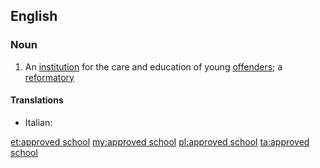 ==English==

===Noun===
{{wikipedia|Approved School}}
{{en-noun|head=[[approved]] [[school]]}}

# {{British}} An [[institution]] for the care and education of young [[offender]]s; a [[reformatory]]

====Translations====
{{trans-top|reformatory}}
* Italian: {{t-|it|riformatorio|m}}
{{trans-mid}}
{{trans-bottom}}

[[et:approved school]]
[[my:approved school]]
[[pl:approved school]]
[[ta:approved school]]